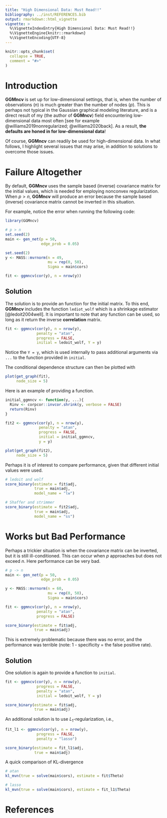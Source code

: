 ```yaml
---
title: "High Dimensional Data: Must Read!!"
bibliography: ../inst/REFERENCES.bib
output: rmarkdown::html_vignette
vignette: >
  %\VignetteIndexEntry{High Dimensional Data: Must Read!!}
  %\VignetteEngine{knitr::rmarkdown}
  %\VignetteEncoding{UTF-8}
---
```


```r
knitr::opts_chunk$set(
  collapse = TRUE,
  comment = "#>"
)
```


# Introduction
**GGMncv** is set up for low-dimensional settings, that is, when 
the number of observations ($n$) is much greater than the number 
of nodes ($p$). This is perhaps not typical in the Gaussian graphical
modeling literature, and is a direct result of my (the author of **GGMncv**)
field  encountering low-dimensional data most often 
[see for example @williams2019nonregularized; @williams2020back]. As a result, 
**the defaults are honed in for low-dimensional data**!

Of course, **GGMncv** can readily be used for high-dimensional data. In what 
follows, I highlight several issues that may arise, in addition to solutions
to overcome those issues.

# Failure Altogether

By default, **GGMncv** uses the sample based (inverse) covariance matrix for the 
initial values, which is needed for employing nonconvex regularization.
When $p > n$, **GGMncv** will produce an error because the sample based (inverse) covariance matrix cannot be inverted in this situation. 

For example, notice the error when running the following code:

```r
library(GGMncv)

# p > n
set.seed(2)
main <- gen_net(p = 50, 
                edge_prob = 0.05)

set.seed(2)
y <- MASS::mvrnorm(n = 49, 
                   mu = rep(0, 50), 
                   Sigma = main$cors)

fit <- ggmncv(cor(y), n = nrow(y))
```

## Solution
The solution is to provide an function for the initial matrix. To this end,
**GGMncv** includes the function `lediot_wolf` which is a shrinkage 
estimator [@ledoit2004well]. It is important to note that any 
function can be used, so long as it return the inverse **correlation** 
matrix.

```r
fit <- ggmncv(cor(y), n = nrow(y), 
              penalty = "atan",
              progress = FALSE,
              initial = ledoit_wolf, Y = y)
```

Notice the `Y = y`, which is used internally to pass additional arguments 
via `...` to the function provided in `initial`.

The conditional dependence structure can then be plotted with

```r
plot(get_graph(fit), 
     node_size = 5)
```

Here is an example of providing a function.

```r
initial_ggmncv <- function(y, ...){
  Rinv <- corpcor::invcor.shrink(y, verbose = FALSE)
  return(Rinv)
}

fit2 <- ggmncv(cor(y), n = nrow(y), 
               penalty = "atan",
               progress = FALSE,
               initial = initial_ggmncv, 
               y = y)

plot(get_graph(fit2), 
     node_size = 5)
```


Perhaps it is of interest to compare performance, given 
that different initial values were used.

```r
# ledoit and wolf
score_binary(estimate = fit$adj, 
             true = main$adj, 
             model_name = "lw")

# Shaffer and strimmer
score_binary(estimate = fit2$adj, 
             true = main$adj,  
             model_name = "ss")

```

# Works but Bad Performance

Perhaps a trickier situation is when the covariance matrix
can be inverted, but it is still ill-conditioned. This can occur
when $p$ approaches but does not exceed $n$. Here performance
can be very bad.

```r
# p -> n
main <- gen_net(p = 50, 
                edge_prob = 0.05)

y <- MASS::mvrnorm(n = 60, 
                   mu = rep(0, 50), 
                   Sigma = main$cors)

fit <- ggmncv(cor(y), n = nrow(y), 
              penalty = "atan",
              progress = FALSE)

score_binary(estimate = fit$adj, 
             true = main$adj)
```

This is extremely problematic because there was no error, and the performance
was terrible (note: 1 - specificity = the false positive rate).

## Solution

One solution is again to provide a function to `initial`.

```r
fit <- ggmncv(cor(y), n = nrow(y), 
              progress = FALSE,
              penalty = "atan",
              initial = ledoit_wolf, Y = y)

score_binary(estimate = fit$adj, 
             true = main$adj)
```

An additional solution is to use $L_1$-regularization, i.e.,

```r
fit_l1 <- ggmncv(cor(y), n = nrow(y), 
              progress = FALSE, 
              penalty = "lasso")

score_binary(estimate = fit_l1$adj, 
             true = main$adj)
```


A quick comparison of KL-divergence

```r
# atan
kl_mvn(true = solve(main$cors), estimate = fit$Theta)

# lasso
kl_mvn(true = solve(main$cors), estimate = fit_l1$Theta)
```


# References
